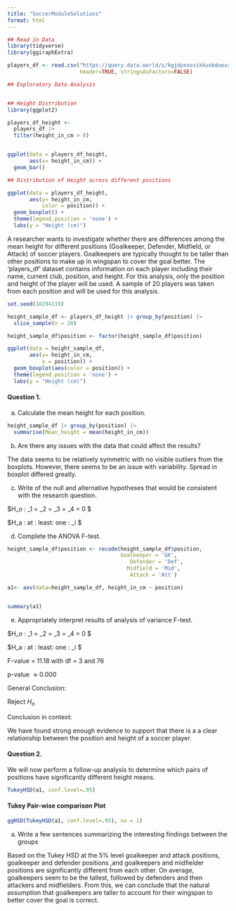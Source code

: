 ```yaml
---
title: "SoccerModuleSolutions"
format: html
---
```


```r
## Read in Data
library(tidyverse)
library(ggiraphExtra)

players_df <- read.csv("https://query.data.world/s/kgjdpxxovikkuxbduexafg6fbrbjav?dws=00000",
                       header=TRUE, stringsAsFactors=FALSE)


```




```r

## Exploratory Data Analysis


## Height Distribution
library(ggplot2)

players_df_height <- 
  players_df |> 
  filter(height_in_cm > 0)


ggplot(data = players_df_height, 
       aes(x= height_in_cm)) +
  geom_bar()

```

```r

## Distribution of Height across different positions

ggplot(data = players_df_height, 
       aes(y= height_in_cm,
           color = position)) +
  geom_boxplot() + 
  theme(legend.position = 'none') +
  labs(y = "Height (cm)")

```

A researcher wants to investigate whether there are differences among the mean height for different positions (Goalkeeper, Defender, Midfield, or Attack) of soccer players. Goalkeepers are typically thought to be taller than other positions to make up in wingspan to cover the goal better. The ‘players_df’ dataset contains information on each player including their name, current club, position, and height. For this analysis, only the position and height of the player will be used. A sample of 20 players was taken from each position and will be used for this analysis.



```r

set.seed(10294119)

height_sample_df <- players_df_height |> group_by(position) |>
  slice_sample(n = 20)

```


```r
height_sample_df$position <- factor(height_sample_df$position)

ggplot(data = height_sample_df, 
       aes(y= height_in_cm,
           x = position)) +
  geom_boxplot(aes(color = position)) +
  theme(legend.position = 'none') +
  labs(y = "Height (cm)")
```


#### Question 1.

a. Calculate the mean height for each position.

```r
height_sample_df |> group_by(position) |>
  summarise(Mean_height = mean(height_in_cm))
```


b. Are there any issues with the data that could affect the results?

The data seems to be relatively symmetric with no visible outliers from the boxplots. However, there seems to be an issue with variability. Spread in boxplot differed greatly.


c. Write of the null and alternative hypotheses that would be consistent with the research question.

$H_o : \mu_1 = \mu_2 = \mu_3 = \mu_4 = 0  $

$H_a : at \: least\: one \: \mu_i \neq 0 $


d. Complete the ANOVA F-test.

```r
height_sample_df$position <- recode(height_sample_df$position, 
                                    Goalkeeper = 'GK', 
                                       Defender = 'Def',
                                      Midfield = 'Mid',
                                       Attack = 'Att')

a1<- aov(data=height_sample_df, height_in_cm ~ position)


summary(a1)

```

e. Appropriately interpret results of analysis of variance F-test. 

$H_o : \mu_1 = \mu_2 = \mu_3 = \mu_4 = 0  $

$H_a : at \: least\: one \: \mu_i \neq 0 $


F-value = 11.18 with df = 3 and 76

p-value $\approx 0.000$ 

General Conclusion:

Reject $H_o$

Conclusion in context:

We have found strong enough evidence to support that there is a a clear relationship between the position and height of a soccer player.


#### Question 2. 

We will now perform a follow-up analysis to determine which pairs of positions have significantly different height means.

```r

TukeyHSD(a1, conf.level=.95)

```


#### Tukey Pair-wise comparison Plot


```r

ggHSD(TukeyHSD(a1, conf.level=.95), no = 1)

```

a.	Write a few sentences summarizing the interesting findings between the groups

Based on the Tukey HSD at the 5% level goalkeeper and attack positions, goalkeeper and defender positions ,and goalkeepers and midfielder positions are significantly different from each other. On average, goalkeepers seem to be the tallest, followed by defenders and then attackers and midfielders. From this, we can conclude that the natural assumption that goalkeepers are taller to account for their wingspan to better cover the goal is correct.

